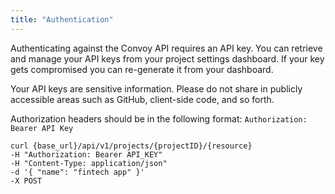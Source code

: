 ```yaml
---
title: "Authentication"
---
```


Authenticating against the Convoy API requires an API key. You can retrieve and manage your API keys from your project settings dashboard. If 
your key gets compromised you can re-generate it from your dashboard.

Your API keys are sensitive information. Please do not share in publicly accessible areas such as GitHub, client-side code, and so forth. 

Authorization headers should be in the following format: `Authorization: Bearer API Key`

```  cURL
curl {base_url}/api/v1/projects/{projectID}/{resource}
-H "Authorization: Bearer API_KEY"
-H "Content-Type: application/json"
-d '{ "name": "fintech app" }'
-X POST
```